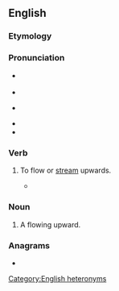==English==

===Etymology===
{{prefix|en|up|flow}}

===Pronunciation===
* {{q|verb}} {{IPA|en|/ʌpˈfləʊ/}}
* {{audio|en|LL-Q1860 (eng)-Vealhurl-upflow.wav |Audio (Southern England)}}
* {{q|noun}} {{IPA|en|/ˈʌpfləʊ/}}
* {{audio|en|LL-Q1860 (eng)-Vealhurl-upflow2.wav |Audio (Southern England)}}
* {{rhymes|en|əʊ|ʌpfləʊ|s=2}}

===Verb===
{{en-verb}}

# {{lb|en|intransitive|obsolete}} To flow or [[stream]] upwards.
#* {{RQ:Southey Thalaba|||No eye beheld the spring <br>Of that '''up-flowing''' Flame}}

===Noun===
{{en-noun}}

# A flowing upward.

===Anagrams===
* {{anagrams|en|a=flopuw|wolf up}}

[[Category:English heteronyms]]